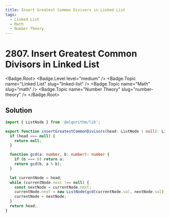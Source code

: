 ```yaml
---
title: Insert Greatest Common Divisors in Linked List
tags:
  - Linked List
  - Math
  - Number Theory
---
```


# 2807. Insert Greatest Common Divisors in Linked List

<Badge.Root>
  <Badge.Level level="medium" />
  <Badge.Topic name="Linked List" slug="linked-list" />
  <Badge.Topic name="Math" slug="math" />
  <Badge.Topic name="Number Theory" slug="number-theory" />
</Badge.Root>

## Solution

```typescript filename="solution.ts" copy
import { ListNode } from '@algorithm/lib';

export function insertGreatestCommonDivisors(head: ListNode | null): ListNode | null {
  if (head === null) {
    return null;
  }

  function gcd(a: number, b: number): number {
    if (b === 0) return a;
    return gcd(b, a % b);
  }

  let currentNode = head;
  while (currentNode.next !== null) {
    const nextNode = currentNode.next;
    currentNode.next = new ListNode(gcd(currentNode.val, nextNode.val), nextNode);
    currentNode = nextNode;
  }
  return head;
}
```

<ProblemLink
  codingSite="leetcode"
  href="https://leetcode.com/problems/insert-greatest-common-divisors-in-linked-list"
  title="Insert Greatest Common Divisors in Linked List"
/>
